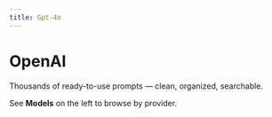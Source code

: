 ```yaml
---
title: Gpt-4o
---
```

# OpenAI

Thousands of ready-to-use prompts — clean, organized, searchable.

See **Models** on the left to browse by provider.